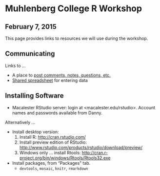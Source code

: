 # Muhlenberg College R Workshop

## February 7, 2015

This page provides links to resources we will use during the workshop.


## Communicating

Links to ...

* A place to [post comments, notes, questions, etc.](https://docs.google.com/document/d/1krVU4GJiodgPpcCFhkYNvpM_IrApj9MY0rw7bYryChc/edit?usp=sharing)
* [Shared spreadsheet](https://docs.google.com/spreadsheets/d/13Drvam0AEN2YMhEgUebYF92azPzTK36NnR076N-C8pg/edit?usp=sharing) for entering data

## Installing Software

* Macalester RStudio server: login at <macalester.edu/rstudio>.  Account names and passwords available from Danny. 

Alternatively ...   

* Install desktop version: 
    1. Install R: <http://cran.rstudio.com/>
    2. Install preview edition of RStudio: <http://www.rstudio.com/products/rstudio/download/preview/>
    3. Windows only ... install Rtools: <http://cran.r-project.org/bin/windows/Rtools/Rtools32.exe>
* Install packages, from "Packages" tab.
    * `devtools`, `mosaic`, `knitr`, `rmarkdown`








